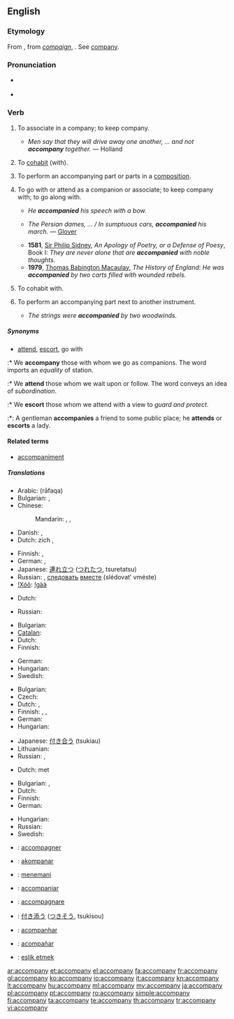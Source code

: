 ==English==

===Etymology===
From {{etyl|fro}} {{term|acompaignier||to associate with}}, from ''[[compaign]]'', {{term|compain||companion}}. See [[company]].

===Pronunciation===
* {{a|RP}} {{IPA|/əˈkʌm.pə.ni/}}
* {{audio|en-us-accompany.ogg|Audio (US)}}

===Verb===
{{en-verb|accompan|i|ed}}

# {{intransitive|obsolete}} To associate in a company; to keep company.
#* {{rfdate}} ''Men say that they will drive away one another, … and not '''accompany''' together.'' — Holland
# {{intransitive|obsolete}} To [[cohabit]] (with).
# {{intransitive|music}} To perform an accompanying part or parts in a [[composition]].
# {{transitive}} To go with or attend as a companion or associate; to keep company with; to go along with.
#* ''He '''accompanied''' his speech with a bow.''
#* {{rfdate}} ''The Persian dames, … / In sumptuous cars, '''accompanied''' his march.'' — [[w:Richard Glover (poet)|Glover]]
#* '''1581''', [[w:Sir P. Sidney|Sir Philip Sidney]], ''An Apology of Poetry, or a Defense of Poesy'', Book I: ''They are never alone that are '''accompanied''' with noble thoughts.''
#* '''1979''', [[w:Thomas Babington Macaulay|Thomas Babington Macaulay]], ''The History of England'': ''He was '''accompanied''' by two carts filled with wounded rebels.''
# {{transitive|obsolete}} To cohabit with.
# {{transitive|music}} To perform an accompanying part next to another instrument.
#* ''The strings were '''accompanied''' by two woodwinds.''
{{rfex|the obsolete cases}}

=====Synonyms=====
* {{sense|go with}} [[attend]], [[escort]], go with
:* We '''accompany''' those with whom we go as companions. The word imports an ''equality'' of station.
:* We '''attend''' those whom we wait upon or follow. The word conveys an idea of ''subordination''.
:* We '''escort''' those whom we attend with a view to ''guard and protect''.
:*: A gentleman '''accompanies''' a friend to some public place; he '''attends''' or '''escorts''' a lady.

====Related terms====
* [[accompaniment]]

=====Translations=====
{{trans-top|to keep company}}
* Arabic: {{Arab|[[رافق]]}} (rāfaqa)
* Bulgarian: {{t|bg|придружавам}},  {{t|bg|съпровождам|tr=sǎprovoždam}}
* Chinese:
*: Mandarin: {{i|formal}} {{t|cmn|陪同|tr=péitóng|sc=Hani}}, {{t|cmn|陪伴|tr=péibàn|sc=Hani}}, {{i|informal}} {{t-|cmn|陪|tr=péi|sc=Hani}}
* Danish: {{t|da|ledsage}},  {{t|da|gelejde}}
* Dutch: zich {{t|nl|samensluiten}}, {{t-|nl|samenwerken}}
{{trans-mid}}
* Finnish: {{t|fi|pitää seuraa}}, {{t|fi|olla seurana}}
* German: {{t+|de|begleiten}},  {{t-|de|geleiten}}
* Japanese: [[連れ立つ]] ([[つれたつ]], tsuretatsu)
* Russian: {{t+|ru|сопровождать|tr=soprovoždátʹ}} {{impf}}, [[следовать]] [[вместе]] (slédovatʹ vméste) {{impf}}
* [[!Xóõ]]: [[!gàà]]
{{trans-bottom}}

{{trans-top|obsolete: to cohabit}}
* Dutch: {{t|nl|samenwonen}}
{{trans-mid}}
* Russian: {{t-|ru|сожительствовать|tr=sožítel'stvovatʹ}} {{impf}}
{{trans-bottom}}

{{trans-top|to perform an accompanying part or parts in a composition}}
* Bulgarian: {{t|bg|съпровождам}}
* [[Catalan]]: {{t|ca|acompanyar}}
* Dutch: {{t+|nl|begeleiden}}
* Finnish: {{t|fi|säestää}}
{{trans-mid}}
* German: {{t+|de|begleiten}}
* Hungarian: {{t+|hu|kísér}}
* Swedish: {{t+|sv|ackompanjera}}
{{trans-bottom}}

{{trans-top|to attend as a companion}}
* Bulgarian: {{t|bg|придружавам}}
* Czech: {{t-|cs|doprovodit}}
* Dutch: {{t+|nl|vergezellen}}, {{t+|nl|begeleiden}}
* Finnish: {{t|fi|olla seurana}}, {{t|fi|olla}} {{t|fi|jonkun}} {{t|fi|kanssa}}, {{t|fi|olla}} {{t|fi|jonkun}} {{t|fi|seuralainen|alt=seuralaisena}}
* German: {{t+|de|begleiten}}
* Hungarian: {{t+|hu|kísér}}
{{trans-mid}}
* Japanese: [[付き合う]] (tsukiau)
* Lithuanian: {{t+|lt|lydėti|xs=Lithuanian}}
* Russian: {{t+|ru|сопутствовать|tr=sopútstvovatʹ}} {{impf}}, {{t+|ru|сопровождать|tr=soprovoždátʹ}} {{impf}}
{{trans-bottom}}

{{trans-top|obsolete: to cohabit with}}
* Dutch: {{t|nl|samenwonen}} met
{{trans-mid}}
{{trans-bottom}}

{{trans-top|to perform an accompanying part next to another instrument}}
* Bulgarian: {{t|bg}},  {{t|bg|съпровождам}}
* Dutch: {{t+|nl|begeleiden}}
* Finnish: {{t|fi|säestää}}
* German: {{t+|de|begleiten}}
{{trans-mid}}
* Hungarian: {{t+|hu|kísér}}
* Russian: {{t+|ru|аккомпанировать|tr=akkompanírovat'}}
* Swedish: {{t+|sv|ackompanjera}}
{{trans-bottom}}

{{checktrans-top}}
* {{ttbc|French}}: [[accompagner]]
* {{ttbc|Ido}}: [[akompanar]]
* {{ttbc|Indonesian}}: [[teman|menemani]]
* {{ttbc|Interlingua}}: [[accompaniar]]
* {{ttbc|Italian}}: [[accompagnare]]
{{checktrans-mid}}
* {{ttbc|Japanese}}: [[付き添う]] ([[つきそう]], tsukisou)
* {{ttbc|Portuguese}}: [[acompanhar]]
* {{ttbc|Spanish}}: [[acompañar]]
* {{ttbc|Turkish}}: [[eşlik etmek]]
{{checktrans-bottom}}

[[ar:accompany]]
[[et:accompany]]
[[el:accompany]]
[[fa:accompany]]
[[fr:accompany]]
[[gl:accompany]]
[[ko:accompany]]
[[io:accompany]]
[[it:accompany]]
[[kn:accompany]]
[[lt:accompany]]
[[hu:accompany]]
[[ml:accompany]]
[[my:accompany]]
[[ja:accompany]]
[[pl:accompany]]
[[pt:accompany]]
[[ro:accompany]]
[[simple:accompany]]
[[fi:accompany]]
[[ta:accompany]]
[[te:accompany]]
[[th:accompany]]
[[tr:accompany]]
[[vi:accompany]]
